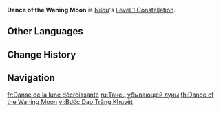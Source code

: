 {{Constellation Infobox
|image         = Constellation Dance of the Waning Moon.png
|character     = Nilou
|level         = 1
|description   = [[Dance of Haftkarsvar]] will be enhanced as follows:
* Luminous Illusion DMG is increased by 65%.
* The Tranquility Aura's duration is extended by 6s.
|utility1      = Duration Increase
|utility2      = DMG Bonus
}}
'''Dance of the Waning Moon''' is [[Nilou]]'s [[Level 1 Constellation]].

==Other Languages==
{{Other Languages
|en      = Dance of the Waning Moon
|zhs     = 却月的轻舞
|zhs_rm  = Quèyuè de Qīngwǔ
|zht     = 卻月的輕舞
|zht_rm  = Quèyuè de Qīngwǔ
|zh_tl   = 
|ja      = 却月の舞踊
|ja_rm   = Kyakugetsu no Buyou
|ja_tl   = Dance of the Waning Moon
|ko      = 반월의 춤
|ko_rm   = Banwol-ui Chum
|ko_tl   = Dance of the Half Moon
|es      = Danza de la luna menguante
|es_tl   = Dance of the Waning Moon
|fr      = Danse de la lune décroissante
|fr_tl   = Dance of the Waning Moon
|ru      = Танец убывающей луны
|ru_tl   = Dance of the Waning Moon
|th      = Dance of the Waning Moon
|vi      = Bước Dạo Trăng Khuyết
|vi_tl   = Walk of the Waning Moon
|de      = Tanz des abnehmenden Mondes
|de_tl   = Dance of the Waning Moon
|id      = Dance of the Waning Moon
|pt      = Dança da Lua Minguante
|pt_tl   = Dance of the Waning Moon
|tr      = Küçülen Ay Dansı
|tr_tl   = 
|it      = Danza della luna calante
|it_tl   = Dance of the Waning Moon
}}

==Change History==
{{Change History|3.1}}

==Navigation==
{{Talent Navbox|Nilou}}

[[fr:Danse de la lune décroissante]]
[[ru:Танец убывающей луны]]
[[th:Dance of the Waning Moon]]
[[vi:Bước Dạo Trăng Khuyết]]